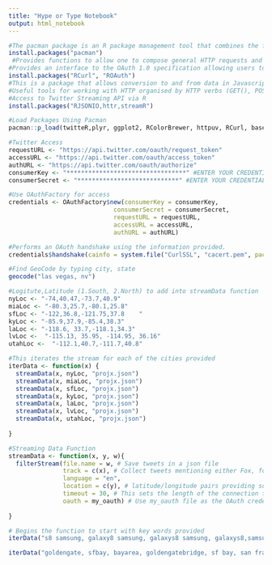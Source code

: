 ```yaml
---
title: "Hype or Type Notebook"
output: html_notebook
---
```


```r
#The pacman package is an R package management tool that combines the functionality of base library related functions into intuitively named functions.
install.packages("pacman")
 #Provides functions to allow one to compose general HTTP requests and provides convenient functions to fetch URI
#Provides an interface to the OAuth 1.0 specification allowing users to authenticate via OAuth to the server of their choice.
install.packages("RCurl", "ROAuth")
#This is a package that allows conversion to and from data in Javascript object notation (JSON) format. 
#Useful tools for working with HTTP organised by HTTP verbs (GET(), POST(), etc).
#Access to Twitter Streaming API via R
install.packages("RJSONIO,httr,streamR")

#Load Packages Using Pacman
pacman::p_load(twitteR,plyr, ggplot2, RColorBrewer, httpuv, RCurl, base64enc,devtools,streamR,RJSONIO,stringr, ggmap, ROAuth)
```

```r
#Twitter Access
requestURL <- "https://api.twitter.com/oauth/request_token"
accessURL <- "https://api.twitter.com/oauth/access_token"
authURL <- "https://api.twitter.com/oauth/authorize"
consumerKey <- "*********************************" #ENTER YOUR CREDENTIALS HERE FROM TWITTER DEVELOPERS SITE
consumerSecret <- "****************************" #ENTER YOUR CREDENTIALS HERE FROM TWITTER DEVELOPERS SITE
```

```r
#Use OAuthFactory for access 
credentials <- OAuthFactory$new(consumerKey = consumerKey,
                             consumerSecret = consumerSecret,
                             requestURL = requestURL,
                             accessURL = accessURL,
                             authURL = authURL)

```
```r
#Performs an OAuth handshake using the information provided.
credentials$handshake(cainfo = system.file("CurlSSL", "cacert.pem", package = "RCurl"))

```
```r
#Find GeoCode by typing city, state
geocode("las vegas, nv")
```

```r

#Logitute,Latitude (1.South, 2.North) to add into streamData function
nyLoc <- "-74,40.47,-73.7,40.9"
miaLoc <- "-80.3,25.7,-80.1,25.8"
sfLoc <- "-122,36.8,-121.75,37.8	"
kyLoc <- "-85.9,37.9,-85.4,38.3"
laLoc <- "-118.6, 33.7,-118.1,34.3"
lvLoc <-  "-115.13, 35.95, -114.95, 36.16"
utahLoc <-  "-112.1,40.7,-111.7,40.8"

#This iterates the stream for each of the cities provided
iterData <- function(x) {
  streamData(x, nyLoc, "projx.json")
  streamData(x, miaLoc, "projx.json")
  streamData(x, sfLoc, "projx.json")
  streamData(x, kyLoc, "projx.json")
  streamData(x, laLoc, "projx.json")
  streamData(x, lvLoc, "projx.json")
  streamData(x, utahLoc, "projx.json")
  
}

#Streaming Data Function
streamData <- function(x, y, w){
  filterStream(file.name = w, # Save tweets in a json file
               track = c(x), # Collect tweets mentioning either Fox, fownews, oreilly, oreillyfactor
               language = "en",
               location = c(y), # latitude/longitude pairs providing southwest and northeast corners of the bounding box.
               timeout = 30, # This sets the length of the connection to gather data
               oauth = my_oauth) # Use my_oauth file as the OAuth credentials
  
}

# Begins the function to start with key words provided
iterData("s8 samsung, galaxy8 samsung, galaxys8 samsung, galaxys8,samsunggalaxy 8, samsunggalaxy8")

iterData("goldengate, sfbay, bayarea, goldengatebridge, sf bay, san fran, san francisco")




```

